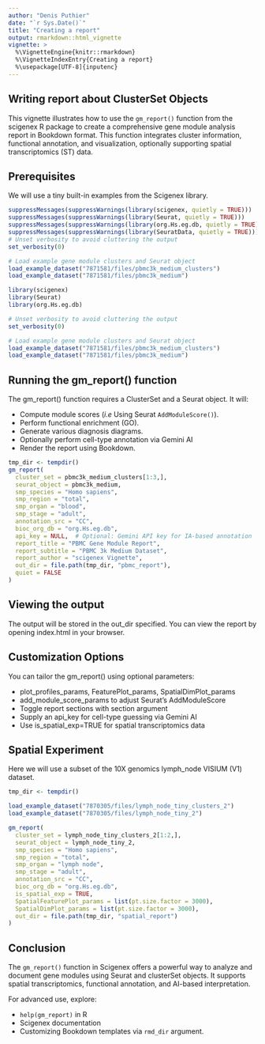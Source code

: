 ```yaml
---
author: "Denis Puthier"
date: "`r Sys.Date()`"
title: "Creating a report"
output: rmarkdown::html_vignette
vignette: >
  %\VignetteEngine{knitr::rmarkdown}
  %\VignetteIndexEntry{Creating a report}
  %\usepackage[UTF-8]{inputenc}
---
```



## Writing report about ClusterSet Objects

This vignette illustrates how to use the `gm_report()` function from the scigenex R package to create a comprehensive gene module analysis report in Bookdown format. This function integrates cluster information, functional annotation, and visualization, optionally supporting spatial transcriptomics (ST) data.



## Prerequisites

We will use a tiny built-in examples from the Scigenex library.


```r
suppressMessages(suppressWarnings(library(scigenex, quietly = TRUE)))
suppressMessages(suppressWarnings(library(Seurat, quietly = TRUE)))
suppressMessages(suppressWarnings(library(org.Hs.eg.db, quietly = TRUE)))
suppressMessages(suppressWarnings(library(SeuratData, quietly = TRUE)))
# Unset verbosity to avoid cluttering the output
set_verbosity(0)

# Load example gene module clusters and Seurat object
load_example_dataset("7871581/files/pbmc3k_medium_clusters")
load_example_dataset("7871581/files/pbmc3k_medium")
```

```r
library(scigenex)
library(Seurat)
library(org.Hs.eg.db)

# Unset verbosity to avoid cluttering the output
set_verbosity(0)

# Load example gene module clusters and Seurat object
load_example_dataset("7871581/files/pbmc3k_medium_clusters")
load_example_dataset("7871581/files/pbmc3k_medium")
```

## Running the gm_report() function


The gm_report() function requires a ClusterSet and a Seurat object. It will:

- Compute module scores (*i.e* Using Seurat `AddModuleScore()`).
- Perform functional enrichment (GO).
- Generate various diagnosis diagrams.
- Optionally perform cell-type annotation via Gemini AI
- Render the report using Bookdown.


```r
tmp_dir <- tempdir()
gm_report(
  cluster_set = pbmc3k_medium_clusters[1:3,],
  seurat_object = pbmc3k_medium,
  smp_species = "Homo sapiens",
  smp_region = "total",
  smp_organ = "blood",
  smp_stage = "adult",
  annotation_src = "CC",
  bioc_org_db = "org.Hs.eg.db",
  api_key = NULL,  # Optional: Gemini API key for IA-based annotation
  report_title = "PBMC Gene Module Report",
  report_subtitle = "PBMC 3k Medium Dataset",
  report_author = "scigenex Vignette",
  out_dir = file.path(tmp_dir, "pbmc_report"),
  quiet = FALSE
)
```

## Viewing the output

The output will be stored in the out_dir specified. You can view the report by opening index.html in your browser.


## Customization Options

You can tailor the gm_report() using optional parameters:

- plot_profiles_params, FeaturePlot_params, SpatialDimPlot_params
- add_module_score_params to adjust Seurat's AddModuleScore
- Toggle report sections with section argument
- Supply an api_key for cell-type guessing via Gemini AI
- Use is_spatial_exp=TRUE for spatial transcriptomics data

## Spatial Experiment

Here we will use a subset of the 10X genomics lymph_node VISIUM (V1) dataset.

```r
tmp_dir <- tempdir()

load_example_dataset("7870305/files/lymph_node_tiny_clusters_2")
load_example_dataset("7870305/files/lymph_node_tiny_2")

gm_report(
  cluster_set = lymph_node_tiny_clusters_2[1:2,],
  seurat_object = lymph_node_tiny_2,
  smp_species = "Homo sapiens",
  smp_region = "total",
  smp_organ = "lymph node",
  smp_stage = "adult",
  annotation_src = "CC",
  bioc_org_db = "org.Hs.eg.db",
  is_spatial_exp = TRUE,
  SpatialFeaturePlot_params = list(pt.size.factor = 3000),
  SpatialDimPlot_params = list(pt.size.factor = 3000),
  out_dir = file.path(tmp_dir, "spatial_report")
)
```


## Conclusion

The `gm_report()` function in Scigenex offers a powerful way to analyze and document gene modules using Seurat and clusterSet objects. It supports spatial transcriptomics, functional annotation, and AI-based interpretation.  

For advanced use, explore:

- `help(gm_report)` in R
- Scigenex documentation
- Customizing Bookdown templates via `rmd_dir` argument.
